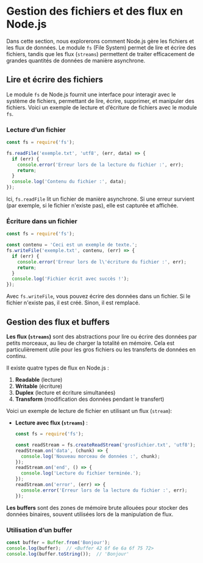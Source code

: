 # **Gestion des fichiers et des flux en Node.js**

Dans cette section, nous explorerons comment Node.js gère les fichiers et les flux de données. Le module `fs` (File System) permet de lire et écrire des fichiers, tandis que les flux (`streams`) permettent de traiter efficacement de grandes quantités de données de manière asynchrone.

## Lire et écrire des fichiers

Le module `fs` de Node.js fournit une interface pour interagir avec le système de fichiers, permettant de lire, écrire, supprimer, et manipuler des fichiers. Voici un exemple de lecture et d’écriture de fichiers avec le module `fs`.

### **Lecture d’un fichier**
  ```javascript
  const fs = require('fs');

  fs.readFile('exemple.txt', 'utf8', (err, data) => {
    if (err) {
      console.error('Erreur lors de la lecture du fichier :', err);
      return;
    }
    console.log('Contenu du fichier :', data);
  });
  ```
  Ici, `fs.readFile` lit un fichier de manière asynchrone. Si une erreur survient (par exemple, si le fichier n'existe pas), elle est capturée et affichée.

### **Écriture dans un fichier**
  ```javascript
  const fs = require('fs');

  const contenu = 'Ceci est un exemple de texte.';
  fs.writeFile('exemple.txt', contenu, (err) => {
    if (err) {
      console.error('Erreur lors de l\'écriture du fichier :', err);
      return;
    }
    console.log('Fichier écrit avec succès !');
  });
  ```
  Avec `fs.writeFile`, vous pouvez écrire des données dans un fichier. Si le fichier n'existe pas, il est créé. Sinon, il est remplacé.

## Gestion des flux et buffers

**Les flux (`streams`)** sont des abstractions pour lire ou écrire des données par petits morceaux, au lieu de charger la totalité en mémoire. Cela est particulièrement utile pour les gros fichiers ou les transferts de données en continu.

Il existe quatre types de flux en Node.js :
1. **Readable** (lecture)
2. **Writable** (écriture)
3. **Duplex** (lecture et écriture simultanées)
4. **Transform** (modification des données pendant le transfert)

Voici un exemple de lecture de fichier en utilisant un flux (`stream`):

- **Lecture avec flux (`streams`)** :
  ```javascript
  const fs = require('fs');

  const readStream = fs.createReadStream('grosFichier.txt', 'utf8');
  readStream.on('data', (chunk) => {
    console.log('Nouveau morceau de données :', chunk);
  });
  readStream.on('end', () => {
    console.log('Lecture du fichier terminée.');
  });
  readStream.on('error', (err) => {
    console.error('Erreur lors de la lecture du fichier :', err);
  });
  ```

**Les buffers** sont des zones de mémoire brute allouées pour stocker des données binaires, souvent utilisées lors de la manipulation de flux.

### **Utilisation d’un buffer**
  ```javascript
  const buffer = Buffer.from('Bonjour');
  console.log(buffer);  // <Buffer 42 6f 6e 6a 6f 75 72>
  console.log(buffer.toString());  // 'Bonjour'
  ```
